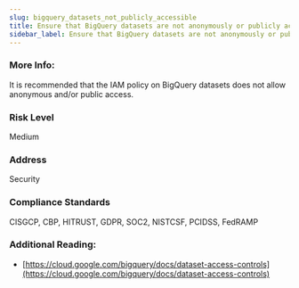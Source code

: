 ```yaml
---
slug: bigquery_datasets_not_publicly_accessible
title: Ensure that BigQuery datasets are not anonymously or publicly accessible
sidebar_label: Ensure that BigQuery datasets are not anonymously or publicly accessible
---
```


### More Info:

It is recommended that the IAM policy on BigQuery datasets does not allow anonymous and/or public access.

### Risk Level

Medium

### Address

Security

### Compliance Standards

CISGCP, CBP, HITRUST, GDPR, SOC2, NISTCSF, PCIDSS, FedRAMP

### Additional Reading:

- [https://cloud.google.com/bigquery/docs/dataset-access-controls](https://cloud.google.com/bigquery/docs/dataset-access-controls) 


